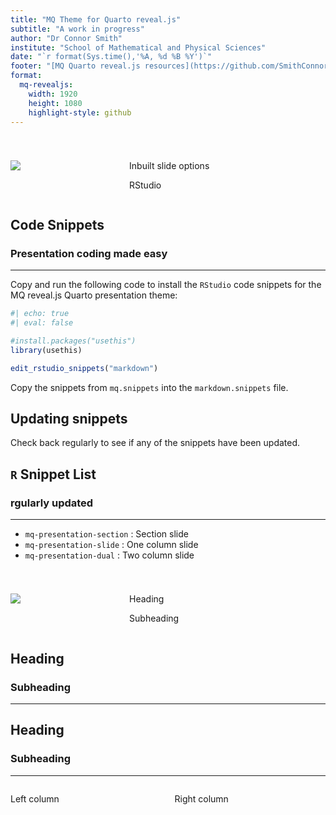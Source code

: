 ---
title: "MQ Theme for Quarto reveal.js"
subtitle: "A work in progress"
author: "Dr Connor Smith"
institute: "School of Mathematical and Physical Sciences"
date: "`r format(Sys.time(),'%A, %d %B %Y')`"
footer: "[MQ Quarto reveal.js resources](https://github.com/SmithConnor/quarto-mq-revealjs-theme)"
format: 
  mq-revealjs:
    width: 1920
    height: 1080
    highlight-style: github
---

# 

::: {.columns .v-center-container}
::: {.column width="35%"}
![](_extensions\SmithConnor\mq\MQ-diag-partial.png)
:::

::: {.column width="65%"}
[Inbuilt slide options]{.section-header-text}

[RStudio]{.section-subheader-text}
:::
:::

## Code Snippets

### Presentation coding made easy

<hr size="2rem" color="#373A36">

Copy and run the following code to install the `RStudio` code snippets for the MQ reveal.js Quarto presentation theme:

```{r}
#| echo: true
#| eval: false

#install.packages("usethis")
library(usethis)

edit_rstudio_snippets("markdown")
```

Copy the snippets from `mq.snippets` into the `markdown.snippets` file.

::: callout-tip
## Updating snippets

Check back regularly to see if any of the snippets have been updated.
:::

## `R` Snippet List

### rgularly updated

<hr size="2rem" color="#373A36">

-   `mq-presentation-section` : Section slide
-   `mq-presentation-slide` : One column slide
-   `mq-presentation-dual` : Two column slide

# 

::: {.columns .v-center-container}
::: {.column width="35%"}
![](_extensions\SmithConnor\mq\MQ-diag-partial.png)
:::

::: {.column width="65%"}
[Heading]{.section-header-text}

[Subheading]{.section-subheader-text}
:::
:::

## Heading

### Subheading

<hr size="2rem" color="#373A36">

## Heading

### Subheading

<hr size="2rem" color="#373A36">

::: columns
::: {.column width="50%"}
Left column
:::

::: {.column width="50%"}
Right column
:::
:::
